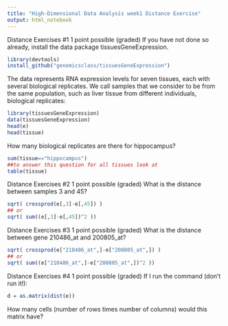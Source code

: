 ```yaml
---
title: "High-Dimensional Data Analysis week1 Distance Exercise"
output: html_notebook
---
```


Distance Exercises #1
1 point possible (graded)
If you have not done so already, install the data package tissuesGeneExpression.

```r
library(devtools)
install_github("genomicsclass/tissuesGeneExpression")
```
The data represents RNA expression levels for seven tissues, each with several biological replicates. We call samples that we consider to be from the same population, such as liver tissue from different individuals, biological replicates:

```r
library(tissuesGeneExpression)
data(tissuesGeneExpression)
head(e)
head(tissue)
```
How many biological replicates are there for hippocampus?

```r
sum(tissue=="hippocampus")
##to answer this question for all tissues look at
table(tissue)
```
Distance Exercises #2
1 point possible (graded)
What is the distance between samples 3 and 45?

```r
sqrt( crossprod(e[,3]-e[,45]) )
## or
sqrt( sum((e[,3]-e[,45])^2 ))
```
Distance Exercises #3
1 point possible (graded)
What is the distance between gene 210486_at and 200805_at?

```r
sqrt( crossprod(e["210486_at",]-e["200805_at",]) )
## or
sqrt( sum((e["210486_at",]-e["200805_at",])^2 ))
```
Distance Exercises #4
1 point possible (graded)
If I run the command (don't run it!):

```r
d = as.matrix(dist(e))

```
How many cells (number of rows times number of columns) would this matrix have?



